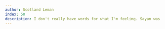 ```yaml
---
author: Scotland Leman
index: 50
description: I don't really have words for what I'm feeling. Sayan was brilliant and daring....and one of the most caring people I ever met. He would challenge you on your ideas. And help you when you were low. And the world is less for his passing. 
---
```

